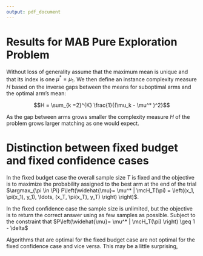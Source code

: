 ```yaml
---
output: pdf_document
---
```


# Results for MAB Pure Exploration Problem

Without loss of generality assume that the maximum mean is unique and that its index is one $\mu^* = \mu_1$. We then define an instance complexity measure $H$ based on the inverse gaps between the means for suboptimal arms and the optimal arm's mean:

$$H = \sum_{k =2}^{K} \frac{1}{(\mu_k - \mu^* )^2}$$

As the gap between arms grows smaller the complexity measure $H$ of the problem grows larger matching as one would expect. 

# Distinction between fixed budget and fixed confidence cases

In the fixed budget case the overall sample size $T$ is fixed and the objective is to maximize the probability assigned to the best arm at the end of the trial $\argmax_{\pi \in \Pi} P\left(\widehat{\mu}= \mu^* | \mcH_T(\pi) = \left((x_1, \pi(x_1), y_1), \ldots, (x_T, \pi(x_T), y_T) \right) \right)$. 

In the fixed confidence case the sample size is unlimited, but the objective is to return the correct answer using as few samples as possible. Subject to the constraint that  $P\left(\widehat{\mu}= \mu^* | \mcH_T(\pi) \right) \geq 1 - \delta$ 

Algorithms that are optimal for the fixed budget case are not optimal for the fixed confidence case and vice versa. This may be a little surprising, 